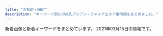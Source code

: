 ```yaml
---
title: "浜松町・田町"
description: "キーワード別にの巨乳アジアン・チャイナエステ嬢情報をまとめました。"
---
```


新着画像と新着キーワードをまとめています。
2021年03月15日の情報です。

<DmmAffiliateIns />
<KeywordTable
  shops={
    [
    {
        "name": "\u5e78\u305b\u306e\u6642\u9593",
        "url": "http://www.shiawasenojikan.esjp.info/",
        "img_links": [
            "http://www.shiawasenojikan.esjp.info/files/009.jpg",
            "http://www.shiawasenojikan.esjp.info/images/link_t.jpg",
            "http://www.shiawasenojikan.esjp.info/images/head.jpg",
            "http://www.shiawasenojikan.esjp.info/files/015-02.jpg",
            "http://www.shiawasenojikan.esjp.info/images/sys1.jpg",
            "http://www.shiawasenojikan.esjp.info/files/003-02.jpg",
            "http://www.shiawasenojikan.esjp.info/files/009-03.jpg",
            "http://www.shiawasenojikan.esjp.info/files/001.jpg",
            "http://www.shiawasenojikan.esjp.info/images/news.jpg",
            "http://www.shiawasenojikan.esjp.info/files/010-03.jpg",
            "http://www.shiawasenojikan.esjp.info/files/009-02.jpg",
            "http://www.shiawasenojikan.esjp.info/files/003-03.jpg",
            "http://www.shiawasenojikan.esjp.info/images/mobile.jpg",
            "http://www.shiawasenojikan.esjp.info/files/001-03.jpg",
            "http://www.shiawasenojikan.esjp.info/files/010-02.jpg",
            "http://www.shiawasenojikan.esjp.info/images/interior_t.jpg",
            "http://www.shiawasenojikan.esjp.info/images/int2.jpg",
            "http://www.shiawasenojikan.esjp.info/images/staff_t.jpg",
            "http://www.shiawasenojikan.esjp.info/files/015-03.jpg",
            "http://www.shiawasenojikan.esjp.info/files/015.jpg",
            "http://www.shiawasenojikan.esjp.info/images/tel.jpg",
            "http://www.shiawasenojikan.esjp.info/files/003.jpg",
            "http://www.shiawasenojikan.esjp.info/files/001-02.jpg",
            "http://www.shiawasenojikan.esjp.info/files/010.jpg",
            "http://www.shiawasenojikan.esjp.info/images/sys2.jpg"
        ],
        "keywords": {
            "88": 1,
            "86": 1,
            "87": 3,
            "D": 5
        },
        "station": "JR\u65b0\u6a4b\u99c5\u65e5\u6bd4\u8c37\u53e3"
    },
    {
        "url": "http://es-leon.link/",
        "img_links": [
            "http://es-leon.link/photos/sites/45/2021/02/2021022813144840.jpg",
            "http://es-leon.link/photos/sites/45/2021/02/2021022404331352.jpg",
            "http://es-leon.link/photos/sites/45/2020/10/2020101318402898.jpg",
            "http://es-leon.link/photos/sites/45/2020/10/2020100103284496.jpg",
            "http://es-leon.link/images/guide4.jpg",
            "http://es-leon.link/photos/sites/45/2021/02/2021020501110069.jpg",
            "http://es-leon.link/images/guide2.jpg",
            "http://es-leon.link/photos/sites/45/2020/10/2020101205422328.jpg",
            "http://es-leon.link/photos/sites/45/2020/10/2020101318300043.jpg",
            "http://es-leon.link/photos/sites/45/2021/02/2021022702210178.jpg",
            "http://es-leon.link/images/profile.png",
            "http://es-leon.link/photos/sites/45/2020/10/2020100103240526.jpg",
            "http://es-leon.link/photos/sites/45/2021/03/2021030218015216.jpg",
            "http://es-leon.link/photos/sites/45/2021/03/2021030218013059.jpg",
            "http://es-leon.link/images/guide8.jpg",
            "http://es-leon.link/photos/sites/45/2020/10/2020101318404076.jpg",
            "http://es-leon.link/photos/sites/45/2020/10/2020101404192576.jpg",
            "http://es-leon.link/images/slider01.jpg",
            "http://es-leon.link/photos/sites/45/2021/02/2021022813195234.jpg",
            "http://es-leon.link/images/nav_link03_no.png",
            "http://es-leon.link/images/guide6.jpg",
            "http://es-leon.link/images/slider04.jpg",
            "http://es-leon.link/photos/sites/45/2020/10/2020102507503499.jpg",
            "http://es-leon.link/photos/sites/45/2020/10/2020100103205050.jpg",
            "http://es-leon.link/photos/sites/45/2021/02/2021022503593169.jpg",
            "http://es-leon.link/images/slider02.jpg",
            "http://es-leon.link/photos/sites/45/2021/03/202103021706276.jpg",
            "http://es-leon.link/photos/sites/45/2020/10/202010010328436.jpg",
            "http://es-leon.link/photos/sites/45/2021/02/2021021221211099.jpg",
            "http://es-leon.link/photos/sites/45/2021/02/202102281658118.jpg",
            "http://es-leon.link/images/guide3.jpg",
            "http://es-leon.link/photos/sites/45/2021/02/2021021420101999.jpg",
            "http://es-leon.link/photos/sites/45/2020/10/2020101318294854.jpg",
            "http://es-leon.link/images/guide1.jpg",
            "http://es-leon.link/photos/sites/45/2020/10/2020100103205186.jpg",
            "http://es-leon.link/photos/sites/45/2021/03/2021030217055949.jpg",
            "http://es-leon.link/images/nav_link01_no.png",
            "http://es-leon.link/photos/sites/45/2021/02/202102281317503.jpg",
            "http://es-leon.link/images/img_info.jpg",
            "http://es-leon.link/photos/sites/45/2021/02/2021020501094315.jpg",
            "http://es-leon.link/photos/sites/45/2021/02/2021021420105484.jpg",
            "http://es-leon.link/photos/sites/45/2020/11/2020110919590942.jpg",
            "http://es-leon.link/images/guide1.png",
            "http://es-leon.link/photos/sites/45/2021/02/2021022503591368.jpg",
            "http://es-leon.link/photos/sites/45/2020/11/2020110919573849.jpg",
            "http://es-leon.link/images/nav_link04_no.png",
            "http://es-leon.link/photos/sites/45/2021/02/2021020501134964.jpg",
            "http://es-leon.link/photos/sites/45/2020/11/2020110919595348.jpg",
            "http://es-leon.link/photos/sites/45/2020/11/2020110919593136.jpg",
            "http://es-leon.link/photos/sites/45/2020/10/2020102507504664.jpg",
            "http://es-leon.link/photos/sites/45/2020/10/2020101318405051.jpg",
            "http://es-leon.link/photos/sites/45/2021/02/2021022815431041.jpg",
            "http://es-leon.link/images/card.png",
            "http://es-leon.link/images/nav_link05_no.png",
            "http://es-leon.link/photos/sites/45/2021/02/2021020501152788.jpg",
            "http://es-leon.link/images/guide7.jpg",
            "http://es-leon.link/images/guide5.jpg",
            "http://es-leon.link/photos/sites/45/2021/03/2021031222423325.jpg",
            "http://es-leon.link/images/nav_link06_no.png",
            "http://es-leon.link/images/slider00.jpg",
            "http://es-leon.link/photos/sites/45/2021/02/2021022813153641.jpg",
            "http://es-leon.link/photos/sites/45/2021/03/2021031222420647.jpg",
            "http://es-leon.link/photos/sites/45/2020/10/2020101517271166.jpg",
            "http://es-leon.link/photos/sites/45/2020/10/2020100103240520.jpg",
            "http://es-leon.link/photos/sites/45/2020/10/2020100103034891.jpg",
            "http://es-leon.link/photos/sites/45/2020/10/2020102507501385.jpg",
            "http://es-leon.link/photos/sites/45/2020/11/2020110919583922.jpg",
            "http://es-leon.link/images/nav_link02_no.png",
            "http://es-leon.link/photos/sites/45/2021/02/2021020501101626.jpg",
            "http://es-leon.link/images/pagetop.jpg",
            "http://es-leon.link/photos/sites/45/2020/10/2020102507495672.jpg",
            "http://es-leon.link/photos/sites/45/2021/02/2021022813203297.jpg",
            "http://es-leon.link/images/qr.png",
            "http://es-leon.link/photos/sites/45/2020/10/2020100103205130.jpg",
            "http://es-leon.link/images/header.png",
            "http://es-leon.link/images/guide2.png",
            "http://es-leon.link/images/nav_link07_no.png",
            "http://es-leon.link/photos/sites/45/2021/02/2021021014235421.jpg",
            "http://es-leon.link/photos/sites/45/2020/10/2020101205424345.jpg",
            "http://es-leon.link/photos/sites/45/2020/10/2020102507510838.jpg",
            "http://es-leon.link/photos/sites/45/2021/03/2021030218011053.jpg",
            "http://es-leon.link/photos/sites/45/2021/02/2021021420094924.jpg",
            "http://es-leon.link/photos/sites/45/2020/10/2020101205420372.jpg",
            "http://es-leon.link/images/lineline.png",
            "http://es-leon.link/photos/sites/45/2021/02/2021022503564613.jpg",
            "http://es-leon.link/photos/sites/45/2021/02/2021022815420713.jpg",
            "http://es-leon.link/photos/sites/45/2021/03/2021030720294881.jpg",
            "http://es-leon.link/images/slider03.jpg"
        ],
        "station": "JR\u65b0\u6a4b\u99c5\u70cf\u68ee\u53e3",
        "name": "LEON",
        "keywords": {
            "86": 16,
            "85": 12,
            "90": 7,
            "\u80f8": 1,
            "84": 10
        }
    },
    {
        "station": "JR\u65b0\u6a4b\u99c5\u70cf\u68ee\u53e3",
        "img_links": [
            "http://kokoro-spa.info/img/shop/no-pic.jpg",
            "http://kokoro-spa.info/img/ttl_info.png",
            "http://kokoro-spa.info/img/ttl_news.png",
            "http://kokoro-spa.info/img/qrcode.png",
            "http://kokoro-spa.info/img/slider/2.jpg",
            "http://kokoro-spa.info/img/pickup.jpg",
            "http://kokoro-spa.info/img/shop/kanban.jpg"
        ],
        "url": "http://kokoro-spa.info/",
        "keywords": {},
        "name": "\u672a\u6765"
    },
    {
        "keywords": {
            "E": 12,
            "C": 18,
            "D": 44
        },
        "station": "JR\u6d5c\u677e\u753a\u99c5\u5317\u53e3",
        "name": "SERA",
        "img_links": [
            "https://hamamatsucho-mensesthe.net/wp/wp-content/uploads/2019/05/rin-150x150.jpg",
            "https://hamamatsucho-mensesthe.net/staff/top/aki-s1.jpg",
            "https://hamamatsucho-mensesthe.net/wp/images/mensesthe.jpg",
            "https://hamamatsucho-mensesthe.net/wp/wp-content/uploads/2020/01/emi-l1.jpg",
            "https://hamamatsucho-mensesthe.net/wp/wp-content/uploads/2019/07/587590BB-96D0-4887-BE26-3B1413FF7283-150x150.jpeg",
            "https://hamamatsucho-mensesthe.net/icon/facebook.png",
            "https://hamamatsucho-mensesthe.net/wp/wp-content/uploads/2020/02/stand-by.jpg",
            "https://hamamatsucho-mensesthe.net/room/room-l6.jpg",
            "https://hamamatsucho-mensesthe.net/wp/icon/line.png",
            "https://hamamatsucho-mensesthe.net/images/footer-r.png",
            "https://hamamatsucho-mensesthe.net/wp/icon/facebook.png",
            "https://hamamatsucho-mensesthe.net/staff/top/ayaka-s1.jpg",
            "https://hamamatsucho-mensesthe.net/wp/wp-content/uploads/2019/10/eri-150x150.jpg",
            "https://hamamatsucho-mensesthe.net/link/mens-esthe.png",
            "https://hamamatsucho-mensesthe.net/room/room-l2.jpg",
            "https://hamamatsucho-mensesthe.net/wp/icon/google_plus.png",
            "https://hamamatsucho-mensesthe.net/room/room-l4.jpg",
            "https://hamamatsucho-mensesthe.net/wp/images/clear.png",
            "https://hamamatsucho-mensesthe.net/staff/top/emi-s1.jpg",
            "https://hamamatsucho-mensesthe.net/wp/images/top1.jpg",
            "https://hamamatsucho-mensesthe.net/wp/images/top3.jpg",
            "https://hamamatsucho-mensesthe.net/room/room-l1.jpg",
            "https://hamamatsucho-mensesthe.net/wp/wp-content/uploads/2020/01/mitsuki.jpg",
            "https://hamamatsucho-mensesthe.net/wp/wp-content/uploads/2020/01/misaki-l2.jpg",
            "https://hamamatsucho-mensesthe.net/images/flower.png",
            "https://hamamatsucho-mensesthe.net/wp/wp-content/uploads/2021/01/yuna.jpg",
            "https://hamamatsucho-mensesthe.net/wp/wp-content/uploads/2020/08/ayaka.jpg",
            "https://hamamatsucho-mensesthe.net/staff/top/miyu-s1.jpg",
            "https://hamamatsucho-mensesthe.net/wp/wp-content/uploads/2020/10/aki-150x150.jpg",
            "https://hamamatsucho-mensesthe.net/wp/wp-content/uploads/2020/01/nao.jpg",
            "https://hamamatsucho-mensesthe.net/wp/icon/twitter.png",
            "https://hamamatsucho-mensesthe.net/room/room-l3.jpg",
            "https://hamamatsucho-mensesthe.net/room/room-l5.jpg",
            "https://hamamatsucho-mensesthe.net/wp/images/top2.jpg",
            "https://hamamatsucho-mensesthe.net/images/footer-l.png",
            "https://hamamatsucho-mensesthe.net/images/clear.png",
            "https://hamamatsucho-mensesthe.net/staff/top/mitsuki-s1.jpg",
            "https://hamamatsucho-mensesthe.net/wp/wp-content/uploads/2020/11/urara.jpg",
            "https://hamamatsucho-mensesthe.net/wp/wp-content/uploads/2020/09/rin.jpg",
            "https://hamamatsucho-mensesthe.net/wp/wp-content/uploads/2020/02/1714CAA8-3D57-4009-AB72-F5A8E6B60310.jpeg",
            "https://hamamatsucho-mensesthe.net/icon/twitter.png",
            "https://hamamatsucho-mensesthe.net/staff/top/yuna-s1.jpg",
            "https://hamamatsucho-mensesthe.net/staff/top/nao-s1.jpg",
            "https://hamamatsucho-mensesthe.net/icon/google_plus.png",
            "https://hamamatsucho-mensesthe.net/wp/wp-content/uploads/2019/07/0677E994-1DBF-4E0E-AB70-7CA5C034B140-150x150.jpeg",
            "https://hamamatsucho-mensesthe.net/staff/top/rin-s1.jpg",
            "https://hamamatsucho-mensesthe.net/icon/line.png"
        ],
        "url": "https://hamamatsucho-mensesthe.net/"
    },
    {
        "name": "\u30df\u30fc\u30c7\u30a3\u30fc",
        "url": "https://www.meedeemassage.com/",
        "keywords": {},
        "station": "JR\u65b0\u6a4b\u99c5\u65e5\u6bd4\u8c37\u53e3",
        "img_links": [
            "https://static.wixstatic.com/media/096f64_10d0713f8b274a5b8f6b2944f7fee791~mv2.jpg",
            "https://static.wixstatic.com/media/ff29a7_996c77cb89cc4012a35bb0813c645fdf~mv2.jpg",
            "https://static.wixstatic.com/media/ff29a7_5a71cab9e560455a86a69dee65e387e6~mv2.jpg",
            "https://static.wixstatic.com/media/ff29a7_47d81575374144dda595a587847070b9~mv2.jpg",
            "https://static.wixstatic.com/media/096f64_9dd53b8d3bbc46b7a5d8f8f9f83f67c0~mv2.jpg",
            "https://static.wixstatic.com/media/096f64_86555ca80ef14b6ebdbbf7aa72a380fc~mv2.jpg",
            "https://static.wixstatic.com/media/096f64_f44509cd762744dc939f70f318a6882b~mv2.jpg",
            "https://static.wixstatic.com/media/ff29a7_d9f852b350a141b1ae8d7d80ce91ecfa~mv2.jpg",
            "https://static.wixstatic.com/media/096f64_52d4813cc07e460bb6afbcc198483fb5~mv2.jpg",
            "https://static.wixstatic.com/media/ff29a7_d6b424065e3946fc8a31bd093d286366~mv2.jpg",
            "https://static.wixstatic.com/media/096f64_74d971185d704fdc84b70e0c1b3fad87~mv2.png",
            "https://static.wixstatic.com/media/096f64_8257be981a5140629dd93b0518612408~mv2.png"
        ]
    },
    {
        "name": "\u862d \u990a\u8eab\u9928",
        "url": "http://heal-arm.com/",
        "station": "JR\u65b0\u6a4b\u99c5\u70cf\u68ee\u53e3",
        "img_links": [
            "http://heal-arm.com/media/sites/6/2020/05/3.jpg",
            "http://heal-arm.com/media/sites/6/2020/05/3-1.jpg",
            "http://heal-arm.com/media/sites/6/2020/05/1.jpg",
            "http://heal-arm.com/media/sites/6/2021/02/1.jpg",
            "http://heal-arm.com/media/sites/6/2020/05/4.jpg",
            "http://heal-arm.com/media/sites/6/2020/05/2.jpg",
            "http://heal-arm.com/media/sites/6/2021/02/3.jpg",
            "http://heal-arm.com/media/sites/6/2020/05/favicon.png",
            "http://heal-arm.com/media/sites/6/elementor/thumbs/favicon-p04pr4k6jngsiakzwccm2bkknysbm22i953lrof2dk.png",
            "http://heal-arm.com/media/sites/6/2021/02/2.jpg",
            "http://heal-arm.com/media/sites/6/2021/02/700E82ED-4821-42CB-A408-B73E511D2D15-225x300.jpeg",
            "http://heal-arm.com/media/sites/6/2020/12/1.jpg"
        ],
        "keywords": {}
    },
    {
        "keywords": {
            "88": 10,
            "87": 6,
            "85": 4,
            "E": 6,
            "84": 4
        },
        "img_links": [
            "http://body-heal.net/staffPhoto/b20190608222039.jpg",
            "http://body-heal.net/staffPhoto/b20180926231950.jpg",
            "http://body-heal.net/staffPhoto/b20190120201033.jpg",
            "http://body-heal.net/images/access/02.jpg",
            "http://body-heal.net/staffPhoto/b20180721035111.jpg",
            "http://body-heal.net/images/store/05.jpg",
            "http://body-heal.net/staffPhoto/b20190608220420.jpg",
            "http://body-heal.net/images/access/01.jpg",
            "http://body-heal.net/images/access/04.jpg",
            "http://body-heal.net/staffPhoto/b20190218130854.jpg",
            "http://body-heal.net/images/access/05.jpg",
            "http://body-heal.net/staffPhoto/b20190117105438.jpg",
            "http://body-heal.net/images/store/04.jpg",
            "http://body-heal.net/images/access/03.jpg",
            "http://body-heal.net/images/store/01.jpg",
            "http://body-heal.net/uploadfiles/images/campaignBodyHealNet.jpg",
            "http://body-heal.net/js/sliderLine/slide_prev.png",
            "http://body-heal.net/images/show.jpg",
            "http://body-heal.net/js/sliderLine/slide_next.png",
            "http://body-heal.net/images/store/06.jpg"
        ],
        "name": "Tami",
        "station": "JR\u7530\u753a\u99c5\u4e09\u7530\u53e3",
        "url": "http://body-heal.net/"
    },
    {
        "url": "https://egao.tyo.cm/",
        "name": "\u7b11\u9854",
        "img_links": [
            "https://egao.tyo.cm/images/link_nav03.jpg",
            "https://egao.tyo.cm/photos/sites/29/2021/03/2021031202553936.jpg",
            "https://egao.tyo.cm/images/link_nav02.jpg",
            "https://egao.tyo.cm/images/side_mobile.jpg",
            "https://egao.tyo.cm/photos/sites/29/2021/03/2021031202553895.jpg",
            "https://egao.tyo.cm/photos/sites/29/2021/03/2021031202554219.jpg",
            "https://egao.tyo.cm/images/link_nav07.jpg",
            "https://egao.tyo.cm/images/top_slider02.jpg",
            "https://egao.tyo.cm/images/link_nav04.jpg",
            "https://egao.tyo.cm/images/sp_top.jpg",
            "https://egao.tyo.cm/images/side_tel.jpg",
            "https://egao.tyo.cm/images/link_nav01.jpg",
            "https://egao.tyo.cm/images/ico01.png",
            "https://egao.tyo.cm/photos/sites/29/2021/03/2021031202554175.jpg",
            "https://egao.tyo.cm/photos/sites/29/2021/02/2021022504090746.jpg",
            "https://egao.tyo.cm/images/side_link.jpg",
            "https://egao.tyo.cm/images/top.png",
            "https://egao.tyo.cm/images/top_slider01.jpg",
            "https://egao.tyo.cm/images/link_nav06.jpg",
            "https://egao.tyo.cm/images/info1.jpg",
            "https://egao.tyo.cm/images/info3.jpg",
            "https://egao.tyo.cm/images/info2.jpg",
            "https://egao.tyo.cm/images/link_nav05.jpg",
            "https://egao.tyo.cm/photos/sites/29/2021/02/2021022504091367.jpg"
        ],
        "station": "JR\u65b0\u6a4b\u99c5\u70cf\u68ee\u53e3",
        "keywords": {
            "86": 2,
            "85": 2,
            "87": 1,
            "D": 5
        }
    },
    {
        "station": "JR\u7530\u753a\u99c5\u6771\u53e3",
        "name": "\u6625\u306e\u5bb6",
        "url": "http://www.k-harunoie.info/",
        "img_links": [
            "http://www.k-harunoie.info/imge/interior_t.jpg",
            "http://www.k-harunoie.info/imge/staff_t.jpg",
            "http://www.k-harunoie.info/imge/p-2.jpg",
            "http://www.k-harunoie.info/imge/int2.png",
            "http://www.k-harunoie.info/imge/p-1.jpg",
            "http://www.k-harunoie.info/imge/ta.png",
            "http://www.k-harunoie.info/imge/tel.png",
            "http://www.k-harunoie.info/imge/s1.png",
            "http://www.k-harunoie.info/imge/service2.jpg",
            "http://www.k-harunoie.info/imge/p-5.jpg",
            "http://www.k-harunoie.info/imge/service3.jpg",
            "http://www.k-harunoie.info/imge/sys.png",
            "http://www.k-harunoie.info/imge/service1.jpg",
            "http://www.k-harunoie.info/imge/p-4.jpg",
            "http://www.k-harunoie.info/imge/s0.png",
            "http://www.k-harunoie.info/imge/botton.jpg"
        ],
        "keywords": {}
    },
    {
        "name": "Oriental Spa",
        "keywords": {
            "C": 1,
            "D": 1
        },
        "img_links": [
            "https://hamamatsucho-mensesthe.com/button/sche.png",
            "https://hamamatsucho-mensesthe.com/icon/twitter.png",
            "https://hamamatsucho-mensesthe.com/menu/home.png",
            "https://hamamatsucho-mensesthe.com/images/flower.png",
            "https://hamamatsucho-mensesthe.com/2018/11/23/arisa-s1.jpg",
            "https://hamamatsucho-mensesthe.com/staff/yuyu-l1.jpg",
            "https://hamamatsucho-mensesthe.com/images/header3.png",
            "https://hamamatsucho-mensesthe.com/2018/06/08/hana-s2.jpg",
            "https://hamamatsucho-mensesthe.com/room/esthe1.jpg",
            "https://hamamatsucho-mensesthe.com/kumi1.jpg",
            "https://hamamatsucho-mensesthe.com/2018/12/21/koko-s1.jpg",
            "https://hamamatsucho-mensesthe.com/images/footer-l.png",
            "https://hamamatsucho-mensesthe.com/icon/google_plus.png",
            "https://hamamatsucho-mensesthe.com/menu/info.png",
            "https://hamamatsucho-mensesthe.com/button/home.png",
            "https://hamamatsucho-mensesthe.com/room/2.jpg",
            "https://hamamatsucho-mensesthe.com/menu/gallery.png",
            "https://hamamatsucho-mensesthe.com/staff/arisa-s1.jpg",
            "https://hamamatsucho-mensesthe.com/staff/nana-s1.jpg",
            "https://hamamatsucho-mensesthe.com/room/esthe3.jpg",
            "https://hamamatsucho-mensesthe.com/room/4.jpg",
            "https://hamamatsucho-mensesthe.com/room/3.jpg",
            "https://hamamatsucho-mensesthe.com/staff2/wp-content/uploads/2021/01/maki05.png",
            "https://hamamatsucho-mensesthe.com/icon/facebook.png",
            "https://hamamatsucho-mensesthe.com/images/main1.jpg",
            "https://hamamatsucho-mensesthe.com/staff/koko-l1.jpg",
            "https://hamamatsucho-mensesthe.com/staff/arisa-l1.jpg",
            "https://hamamatsucho-mensesthe.com/menu/sche.png",
            "https://hamamatsucho-mensesthe.com/miyuki01.png",
            "https://hamamatsucho-mensesthe.com/staff/yoko-s1.jpg",
            "https://hamamatsucho-mensesthe.com/2018/03/02/anna-s1.jpg",
            "https://hamamatsucho-mensesthe.com/icon/line.png",
            "https://hamamatsucho-mensesthe.com/staff/nana-l1.jpg",
            "https://hamamatsucho-mensesthe.com/room/1.jpg",
            "https://hamamatsucho-mensesthe.com/staff/koko-s1.jpg",
            "https://hamamatsucho-mensesthe.com/room/esthe2.jpg",
            "https://hamamatsucho-mensesthe.com/2018/12/21/yuyu-s1.jpg",
            "https://hamamatsucho-mensesthe.com/staff/yoko-l1.jpg",
            "https://hamamatsucho-mensesthe.com/2017/10/08/ruru-s1.jpg",
            "https://hamamatsucho-mensesthe.com/images/footer-r.png",
            "https://hamamatsucho-mensesthe.com/images/main-sp.jpg",
            "https://hamamatsucho-mensesthe.com/2018/06/12/yoko-s1.jpg",
            "https://hamamatsucho-mensesthe.com/menu/friend.png",
            "https://hamamatsucho-mensesthe.com/kumi2.jpg",
            "https://hamamatsucho-mensesthe.com/button/staff.png",
            "https://hamamatsucho-mensesthe.com/staff2/wp-content/uploads/2020/11/siruet.png",
            "https://hamamatsucho-mensesthe.com/images/clear.png",
            "https://hamamatsucho-mensesthe.com/staff/yuyu-s1.jpg",
            "https://hamamatsucho-mensesthe.com/staff2/wp-content/uploads/2021/03/rina03.png"
        ],
        "url": "https://hamamatsucho-mensesthe.com/",
        "station": "JR\u6d5c\u677e\u753a\u99c5\u5317\u53e3"
    },
    {
        "keywords": {
            "85": 4,
            "D": 4,
            "86": 6,
            "C": 4
        },
        "station": "JR\u6d5c\u677e\u753a\u99c5\u5317\u53e3",
        "url": "http://es-best.info/",
        "img_links": [
            "http://es-best.info/staffPhoto/s20190304234528.jpg",
            "http://es-best.info/js/sliderLine/slide_prev.png",
            "http://es-best.info/staffPhoto/s20190304234324.jpg",
            "http://es-best.info/staffPhoto/s20190220185555.jpg",
            "http://es-best.info/js/sliderLine/slide_next.png",
            "http://es-best.info/images/access/01.jpg",
            "http://es-best.info/images/slider1/02.jpg",
            "http://es-best.info/staffPhoto/b20190220185555.jpg",
            "http://es-best.info/images/returnBtn.png",
            "http://es-best.info/images/access/04.jpg",
            "http://es-best.info/staffPhoto/s20190413161507.jpg",
            "http://es-best.info/images/access/05.jpg",
            "http://es-best.info/uploadfiles/images/campaignEsBestInfo.jpg",
            "http://es-best.info/staffPhoto/b20190304234059.jpg",
            "http://es-best.info/staffPhoto/b20191003002337.jpg",
            "http://es-best.info/staffPhoto/b20190304234528.jpg",
            "http://es-best.info/images/access/02.jpg",
            "http://es-best.info/staffPhoto/b20190413161507.jpg",
            "http://es-best.info/staffPhoto/b20190304234324.jpg",
            "http://es-best.info/images/slider1/04.jpg",
            "http://es-best.info/images/access/03.jpg",
            "http://es-best.info/staffPhoto/s20191003002337.jpg",
            "http://es-best.info/images/store/052.jpg",
            "http://es-best.info/images/access/06.jpg",
            "http://es-best.info/staffPhoto/s20190304234059.jpg",
            "http://es-best.info/images/slider1/01.jpg"
        ],
        "name": "\u30d9\u30b9\u30c8"
    },
    {
        "name": "Yuki\u2019s House",
        "img_links": [
            "http://yukizhouse00.web.fc2.com/images/portfolio/work-1.jpg",
            "http://yukizhouse00.web.fc2.com/images/portfolio/work-2.jpg",
            "http://yukizhouse00.web.fc2.com/images/portfolio/work-6.jpg",
            "http://yukizhouse00.web.fc2.com/images/slider/slid1.jpg",
            "http://yukizhouse00.web.fc2.com/images/portfolio/work-5.jpg",
            "http://yukizhouse00.web.fc2.com/images/slider/slid2.jpg",
            "http://yukizhouse00.web.fc2.com/images/portfolio/work-3.jpg",
            "http://yukizhouse00.web.fc2.com/images/portfolio/work-4.jpg"
        ],
        "station": "JR\u6d5c\u677e\u753a\u99c5\u5357\u53e3",
        "keywords": {},
        "url": "http://yukizhouse00.web.fc2.com/"
    },
    {
        "station": "JR\u6d5c\u677e\u753a\u99c5\u5357\u53e3",
        "img_links": [
            "https://minazuki-tokyo.com/wp-content/uploads/2021/03/top10.png",
            "https://minazuki-tokyo.com/wp-content/uploads/2021/02/sm03.png",
            "https://minazuki-tokyo.com/wp-content/uploads/2021/02/t02.png",
            "https://minazuki-tokyo.com/wp-content/uploads/2021/02/t01.png",
            "https://minazuki-tokyo.com/wp-content/uploads/2021/02/haru.png",
            "https://minazuki-tokyo.com/wp-content/uploads/2021/02/top2.png",
            "https://minazuki-tokyo.com/wp-content/uploads/2021/02/2-09.png",
            "https://minazuki-tokyo.com/wp-content/uploads/2021/02/price.png",
            "https://minazuki-tokyo.com/wp-content/uploads/2021/02/t06.png",
            "https://minazuki-tokyo.com/wp-content/uploads/2020/11/photo04.png",
            "https://minazuki-tokyo.com/wp-content/uploads/2021/02/t07.png",
            "https://minazuki-tokyo.com/wp-content/uploads/2021/02/ayu.png",
            "https://minazuki-tokyo.com/wp-content/uploads/2021/02/t08.png",
            "https://minazuki-tokyo.com/wp-content/uploads/2021/02/cam.png",
            "https://minazuki-tokyo.com/wp-content/uploads/2021/02/yuyu.png",
            "https://minazuki-tokyo.com/wp-content/uploads/2021/02/sm02.png",
            "https://minazuki-tokyo.com/wp-content/uploads/2021/02/top1.png",
            "https://minazuki-tokyo.com/wp-content/uploads/2021/02/koyuri.png",
            "https://minazuki-tokyo.com/wp-content/uploads/2020/11/photo03.png",
            "https://minazuki-tokyo.com/wp-content/uploads/2021/02/yumi.jpg",
            "https://minazuki-tokyo.com/wp-content/uploads/2021/02/t03.png",
            "https://minazuki-tokyo.com/wp-content/uploads/2021/02/sm04.png",
            "https://minazuki-tokyo.com/wp-content/uploads/2020/11/photo01.png",
            "https://minazuki-tokyo.com/wp-content/uploads/2021/02/sm01.png",
            "https://minazuki-tokyo.com/wp-content/uploads/2020/11/photo02.png",
            "https://minazuki-tokyo.com/wp-content/uploads/2021/02/t05.png",
            "https://minazuki-tokyo.com/wp-content/uploads/2021/02/t04.png",
            "https://minazuki-tokyo.com/wp-content/uploads/2021/02/koyuri-1.jpg",
            "https://minazuki-tokyo.com/wp-content/uploads/2021/02/yuyu2.jpg",
            "https://minazuki-tokyo.com/wp-content/uploads/2021/02/haru.jpg",
            "https://minazuki-tokyo.com/wp-content/uploads/2020/11/photo05.png",
            "https://minazuki-tokyo.com/wp-content/uploads/2021/02/yumi.png",
            "https://minazuki-tokyo.com/wp-content/uploads/2021/02/ayu.jpg"
        ],
        "url": "https://minazuki-tokyo.com/",
        "name": "\u6c34\u7121\u6708\uff5e\u307f\u306a\u3065\u304d\uff5e",
        "keywords": {
            "85": 4,
            "86": 4,
            "87": 4,
            "83": 4,
            "90": 4
        }
    },
    {
        "name": "\u68ee\u306e\u9999",
        "keywords": {},
        "img_links": [
            "https://static.wixstatic.com/media/c0eb72_026f8703429f4d1a93067d6664ba9e24~mv2.png",
            "https://static.wixstatic.com/media/c0eb72_068fd8e3a6034963bb1dcf1002759294~mv2.png",
            "https://static.wixstatic.com/media/c0eb72_9f57c6ba804e4a55805040f7832a3bb9~mv2.png",
            "https://static.wixstatic.com/media/c0eb72_43f5a28bd3004602b64ed4bc3095af0e~mv2.png",
            "https://static.wixstatic.com/media/c0eb72_349ce6f6faed4c09b9ec1e412ba7a370~mv2.jpg"
        ],
        "url": "https://www.morinokaori-massage.com/",
        "station": "JR\u7530\u753a\u99c5\u897f\u53e3"
    },
    {
        "name": "\u3057\u3042\u308f\u305b\uff5eSHIAWASE\uff5e",
        "keywords": {},
        "img_links": [
            "http://shiawase.mssg.jp/images/staff_image/staff_d05a.jpg",
            "http://shiawase.mssg.jp/images/staff/sta_010.jpg",
            "http://shiawase.mssg.jp/images/gallery/gallery_404.jpg",
            "http://shiawase.mssg.jp/images/staff/sta_03.jpg",
            "http://shiawase.mssg.jp/images/staff/sta_0z9.jpg",
            "http://shiawase.mssg.jp/images/top/top_03.jpg",
            "http://shiawase.mssg.jp/images/staff_one/staff_one_04.jpg",
            "http://shiawase.mssg.jp/images/staff_image/staff_d04b.jpg",
            "http://shiawase.mssg.jp/images/home/index_page_top.jpg",
            "http://shiawase.mssg.jp/images/top/top_01.jpg",
            "http://shiawase.mssg.jp/images/gallery/gallery_01.jpg",
            "http://shiawase.mssg.jp/images/staff_image/staff_d01a.jpg",
            "http://shiawase.mssg.jp/images/gallery/gallery_401.jpg",
            "http://shiawase.mssg.jp/images/gallery/gallery_103.jpg",
            "http://shiawase.mssg.jp/images/top/top_04.jpg",
            "http://shiawase.mssg.jp/images/home/top_qp.jpg",
            "http://shiawase.mssg.jp/images/staff/sta_021.jpg",
            "http://shiawase.mssg.jp/images/staff/sta_08.jpg",
            "http://shiawase.mssg.jp/images/staff_image/staff_d04.jpg",
            "http://shiawase.mssg.jp/images/home/index_04.jpg",
            "http://shiawase.mssg.jp/images/home/index_qup.jpg",
            "http://shiawase.mssg.jp/images/staff/sta_04.jpg",
            "http://shiawase.mssg.jp/images/top/top_08.png",
            "http://shiawase.mssg.jp/images/staff_one/staff_one_05.jpg",
            "http://shiawase.mssg.jp/images/system/syatem_303.jpg",
            "http://shiawase.mssg.jp/images/staff_image/staff_d08a.jpg",
            "http://shiawase.mssg.jp/images/top/top_05.jpg",
            "http://shiawase.mssg.jp/images/staff_image/staff_d01b.jpg",
            "http://shiawase.mssg.jp/images/gallery/gallery_104.jpg",
            "http://shiawase.mssg.jp/images/home/index_03.jpg",
            "http://shiawase.mssg.jp/images/staff_one/staff_one_07.png",
            "http://shiawase.mssg.jp/images/staff_one/staff_one_top.jpg",
            "http://shiawase.mssg.jp/images/staff/sta_0z2.jpg",
            "http://shiawase.mssg.jp/images/top/top_06.jpg",
            "http://shiawase.mssg.jp/images/staff/sta_0z12.jpg",
            "http://shiawase.mssg.jp/images/staff/sta_0z8.jpg",
            "http://shiawase.mssg.jp/images/staff_one/staff_one_01.jpg",
            "http://shiawase.mssg.jp/images/system/syatem_301.jpg",
            "http://shiawase.mssg.jp/images/staff_image/staff_d08b.jpg",
            "http://shiawase.mssg.jp/images/home/QR.png",
            "http://shiawase.mssg.jp/images/staff/sta_023.jpg",
            "http://shiawase.mssg.jp/images/gallery/gallery_102.jpg",
            "http://shiawase.mssg.jp/images/staff_image/staff_d06.jpg",
            "http://shiawase.mssg.jp/images/staff_one/staff_one_03.jpg",
            "http://shiawase.mssg.jp/images/gallery/gallery_403.jpg",
            "http://shiawase.mssg.jp/images/staff_one/staff_one_02.jpg",
            "http://shiawase.mssg.jp/images/staff_one/staff_one_08.png",
            "http://shiawase.mssg.jp/images/system/syatem_302.jpg",
            "http://shiawase.mssg.jp/images/top/top_02.jpg",
            "http://shiawase.mssg.jp/images/staff_image/staff_d05b.jpg",
            "http://shiawase.mssg.jp/images/staff_image/staff_d02.jpg",
            "http://shiawase.mssg.jp/images/staff/staff_top.jpg",
            "http://shiawase.mssg.jp/images/home/index_tel.jpg",
            "http://shiawase.mssg.jp/images/staff/sta_01.jpg",
            "http://shiawase.mssg.jp/images/staff/sta_06.jpg",
            "http://shiawase.mssg.jp/images/staff_image/staff_d02b.jpg",
            "http://shiawase.mssg.jp/images/gallery/gallery_top.jpg",
            "http://shiawase.mssg.jp/images/gallery/gallery_101.jpg",
            "http://shiawase.mssg.jp/images/staff_image/staff_d04c.jpg",
            "http://shiawase.mssg.jp/images/gallery/gallery_402.jpg"
        ],
        "url": "http://shiawase.mssg.jp/",
        "station": "JR\u7530\u753a\u99c5\u897f\u53e3"
    },
    {
        "url": "http://romantic-est.com/",
        "name": "\u30a2\u30ea\u30b9 Aroma \u65b0\u6a4b\u5e97",
        "keywords": {},
        "img_links": [
            "http://romantic-est.com/images/head_interior.jpg",
            "http://romantic-est.com/images/sw_tel.png",
            "http://romantic-est.com/images/req_03.jpg",
            "http://romantic-est.com/images/cg04.jpg",
            "http://romantic-est.com/images/sw_home.png",
            "http://romantic-est.com/images/cg01.jpg",
            "http://romantic-est.com/images/cg032.jpg",
            "http://romantic-est.com/images/cg041.jpg",
            "http://romantic-est.com/images/trigger.jpg",
            "http://romantic-est.com/images/cg02.jpg",
            "http://romantic-est.com/images/sys03.jpg",
            "http://romantic-est.com/images/cg05.jpg",
            "http://romantic-est.com/images/mainvisual_01.jpg",
            "http://romantic-est.com/images/cg011.jpg",
            "http://romantic-est.com/images/sys01.jpg",
            "http://romantic-est.com/images/con03.jpg",
            "http://romantic-est.com/images/cg021.jpg",
            "http://romantic-est.com/images/con01.jpg",
            "http://romantic-est.com/images/con02.jpg",
            "http://romantic-est.com/images/head_therapist.jpg",
            "http://romantic-est.com/images/sys02.jpg",
            "http://romantic-est.com/images/cg031.jpg",
            "http://romantic-est.com/images/mainvisual_01_s.jpg",
            "http://romantic-est.com/images/icon_new.png",
            "http://romantic-est.com/images/cg03.jpg",
            "http://romantic-est.com/images/cg06.jpg",
            "http://romantic-est.com/images/mainvisual_02.jpg",
            "http://romantic-est.com/images/mainvisual_02_s.jpg"
        ],
        "station": "JR\u65b0\u6a4b\u99c5\u70cf\u68ee\u53e3"
    },
    {
        "station": "JR\u6d5c\u677e\u753a\u99c5\u5317\u53e3",
        "img_links": [
            "https://hamamatsucho-esthe.work/images/footer-r.png",
            "https://hamamatsucho-esthe.work/staff/nanami-s1.jpg",
            "https://hamamatsucho-esthe.work/staff/sora-s1.jpg",
            "https://hamamatsucho-esthe.work/images/qrcode.png",
            "https://hamamatsucho-esthe.work/menu/blog.png",
            "https://hamamatsucho-esthe.work/room/3-s.jpg",
            "https://hamamatsucho-esthe.work/2020/07/30/maki-s1.jpg",
            "https://hamamatsucho-esthe.work/button/home.png",
            "https://hamamatsucho-esthe.work/menu/home.png",
            "https://hamamatsucho-esthe.work/2020/01/05/yuki-s1.jpg",
            "https://hamamatsucho-esthe.work/button/blog.png",
            "https://hamamatsucho-esthe.work/staff/momo-l1.jpg",
            "https://hamamatsucho-esthe.work/room/1-l.jpg",
            "https://hamamatsucho-esthe.work/room/1-s.jpg",
            "https://hamamatsucho-esthe.work/2018/09/10/misa-s1.jpg",
            "https://hamamatsucho-esthe.work/icon/facebook.png",
            "https://hamamatsucho-esthe.work/2019/01/14/emi-s1.jpg",
            "https://hamamatsucho-esthe.work/menu/info.png",
            "https://hamamatsucho-esthe.work/staff/momo-s1.jpg",
            "https://hamamatsucho-esthe.work/2018/12/26/sayaka-s1.jpg",
            "https://hamamatsucho-esthe.work/icon/google_plus.png",
            "https://hamamatsucho-esthe.work/2019/05/25/riko-s1.jpg",
            "https://hamamatsucho-esthe.work/room/4-l.jpg",
            "https://hamamatsucho-esthe.work/room/esthe2.jpg",
            "https://hamamatsucho-esthe.work/icon/line.png",
            "https://hamamatsucho-esthe.work/2018/09/10/sora-s1.jpg",
            "https://hamamatsucho-esthe.work/room/2-s.jpg",
            "https://hamamatsucho-esthe.work/2019/06/14/riri-s1.jpg",
            "https://hamamatsucho-esthe.work/room/4-s.jpg",
            "https://hamamatsucho-esthe.work/room/esthe3.jpg",
            "https://hamamatsucho-esthe.work/staff/maki-l1.jpg",
            "https://hamamatsucho-esthe.work/images/footer-l.png",
            "https://hamamatsucho-esthe.work/staff/maki-s1.jpg",
            "https://hamamatsucho-esthe.work/staff/yuki-l1.jpg",
            "https://hamamatsucho-esthe.work/staff/sora-l1.jpg",
            "https://hamamatsucho-esthe.work/images/flower.png",
            "https://hamamatsucho-esthe.work/button/staff.png",
            "https://hamamatsucho-esthe.work/2019/11/05/nanami-s1.jpg",
            "https://hamamatsucho-esthe.work/menu/friend.png",
            "https://hamamatsucho-esthe.work/room/2-l.jpg",
            "https://hamamatsucho-esthe.work/room/3-l.jpg",
            "https://hamamatsucho-esthe.work/images/main1.jpg",
            "https://hamamatsucho-esthe.work/kana01.png",
            "https://hamamatsucho-esthe.work/staff/riko-s1.jpg",
            "https://hamamatsucho-esthe.work/2020/11/06/momo-s1.jpg",
            "https://hamamatsucho-esthe.work/2019/05/25/koko-s1.jpg",
            "https://hamamatsucho-esthe.work/2018/11/09/kana-s1.jpg",
            "https://hamamatsucho-esthe.work/staff/nanami-l1.jpg",
            "https://hamamatsucho-esthe.work/icon/twitter.png",
            "https://hamamatsucho-esthe.work/images/clear.png",
            "https://hamamatsucho-esthe.work/staff/yuki-s1.jpg",
            "https://hamamatsucho-esthe.work/images/main-sp.jpg",
            "https://hamamatsucho-esthe.work/room/esthe1.jpg",
            "https://hamamatsucho-esthe.work/menu/gallery.png"
        ],
        "name": "Artemis",
        "keywords": {
            "F": 12,
            "C": 12,
            "E": 6
        },
        "url": "https://hamamatsucho-esthe.work/"
    },
    {
        "img_links": [
            "http://tamachi-en.link/images/mobile.png",
            "http://tamachi-en.link/images/zi_link.png",
            "http://tamachi-en.link/images/g1.jpg",
            "http://tamachi-en.link/images/g8.jpg",
            "http://tamachi-en.link/images/g3.jpg",
            "http://tamachi-en.link/images/zi_staff.png",
            "http://tamachi-en.link/images/top.jpg",
            "http://tamachi-en.link/images/g4.jpg",
            "http://tamachi-en.link/images/g5.jpg",
            "http://tamachi-en.link/images/g0.jpg",
            "http://tamachi-en.link/images/g6.jpg",
            "http://tamachi-en.link/images/new1.jpg",
            "http://tamachi-en.link/images/g2.jpg"
        ],
        "keywords": {
            "C": 15
        },
        "name": "\u7e01",
        "url": "http://tamachi-en.link/",
        "station": "JR\u7530\u753a\u99c5\u6771\u53e3"
    },
    {
        "station": "JR\u6d5c\u677e\u753a\u99c5\u5357\u53e3",
        "img_links": [
            "http://www.es-tokyo.link/images/32.jpg",
            "http://www.es-tokyo.link/images/int1.jpg",
            "http://www.es-tokyo.link/images/b1.jpg",
            "http://www.es-tokyo.link/images/sys1.jpg",
            "http://www.es-tokyo.link/img/rin1.jpg",
            "http://www.es-tokyo.link/images/b2.jpg",
            "http://www.es-tokyo.link/images/int2.jpg",
            "http://www.es-tokyo.link/images/tel.jpg",
            "http://www.es-tokyo.link/img/minami1.jpg",
            "http://www.es-tokyo.link/images/19.jpg",
            "http://www.es-tokyo.link/images/head.jpg",
            "http://www.es-tokyo.link/images/28.jpg",
            "http://www.es-tokyo.link/img/minami2.jpg",
            "http://www.es-tokyo.link/img/mayu1.jpg",
            "http://www.es-tokyo.link/images/20.jpg",
            "http://www.es-tokyo.link/images/3.jpg",
            "http://www.es-tokyo.link/img/hikari1.jpg",
            "http://www.es-tokyo.link/images/24.jpg",
            "http://www.es-tokyo.link/img/erin1.jpg",
            "http://www.es-tokyo.link/img/ami1.jpg",
            "http://www.es-tokyo.link/img/kaori1.jpg",
            "http://www.es-tokyo.link/images/interior_t.jpg",
            "http://www.es-tokyo.link/images/27.jpg",
            "http://www.es-tokyo.link/images/30.jpg",
            "http://www.es-tokyo.link/images/9.jpg",
            "http://www.es-tokyo.link/img/miwa1.jpg",
            "http://www.es-tokyo.link/images/staff_t.jpg",
            "http://www.es-tokyo.link/images/25.jpg",
            "http://www.es-tokyo.link/img/izumi2.jpg",
            "http://www.es-tokyo.link/images/newface.jpg",
            "http://www.es-tokyo.link/images/22.jpg",
            "http://www.es-tokyo.link/images/mobile.jpg",
            "http://www.es-tokyo.link/images/31.jpg",
            "http://www.es-tokyo.link/images/sys2.jpg",
            "http://www.es-tokyo.link/img/naomi1.jpg",
            "http://www.es-tokyo.link/img/yui1.jpg",
            "http://www.es-tokyo.link/img/suzu1.jpg",
            "http://www.es-tokyo.link/images/5.jpg",
            "http://www.es-tokyo.link/images/23.jpg",
            "http://www.es-tokyo.link/images/news.jpg",
            "http://www.es-tokyo.link/img/momoko1.jpg",
            "http://www.es-tokyo.link/img/erin2.jpg",
            "http://www.es-tokyo.link/images/s1.png",
            "http://www.es-tokyo.link/img/emili1.jpg",
            "http://www.es-tokyo.link/images/b3.jpg",
            "http://www.es-tokyo.link/img/izumi1.jpg"
        ],
        "url": "http://www.es-tokyo.link",
        "keywords": {},
        "name": "Pandora*\u30d1\u30f3\u30c9\u30e9"
    }
]
}
/>
<DmmAffiliateScript />
